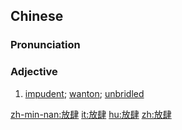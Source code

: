 ==Chinese==
{{zh-forms}}

===Pronunciation===
{{zh-pron
|m=fàngsì
|c=fong3 si3
|mn=hòng-sù
|cat=a
}}

===Adjective===
{{zh-adj}}

# [[impudent]]; [[wanton]]; [[unbridled]]

[[zh-min-nan:放肆]]
[[it:放肆]]
[[hu:放肆]]
[[zh:放肆]]
